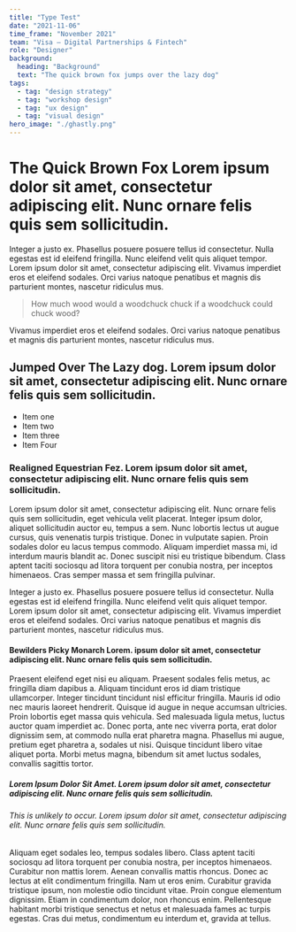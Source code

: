 ```yaml
---
title: "Type Test"
date: "2021-11-06"
time_frame: "November 2021"
team: "Visa – Digital Partnerships & Fintech"
role: "Designer"
background:
  heading: "Background"
  text: "The quick brown fox jumps over the lazy dog"
tags:
  - tag: "design strategy"
  - tag: "workshop design"
  - tag: "ux design"
  - tag: "visual design"
hero_image: "./ghastly.png"
---
```


<MdxLayout col="12" offset="0">

# The Quick Brown Fox Lorem ipsum dolor sit amet, consectetur adipiscing elit. Nunc ornare felis quis sem sollicitudin.

</MdxLayout>

<MdxLayout col="8" offset="4">

Integer a justo ex. Phasellus posuere posuere tellus id consectetur. Nulla egestas est id eleifend fringilla. Nunc eleifend velit quis aliquet tempor. Lorem ipsum dolor sit amet, consectetur adipiscing elit. Vivamus imperdiet eros et eleifend sodales. Orci varius natoque penatibus et magnis dis parturient montes, nascetur ridiculus mus.

> How much wood would a woodchuck chuck if a woodchuck could chuck wood?

Vivamus imperdiet eros et eleifend sodales. Orci varius natoque penatibus et magnis dis parturient montes, nascetur ridiculus mus.

## Jumped Over The Lazy dog. Lorem ipsum dolor sit amet, consectetur adipiscing elit. Nunc ornare felis quis sem sollicitudin.

- Item one
- Item two
- Item three
- Item Four

### Realigned Equestrian Fez. Lorem ipsum dolor sit amet, consectetur adipiscing elit. Nunc ornare felis quis sem sollicitudin.

Lorem ipsum dolor sit amet, consectetur adipiscing elit. Nunc ornare felis quis sem sollicitudin, eget vehicula velit placerat. Integer ipsum dolor, aliquet sollicitudin auctor eu, tempus a sem. Nunc lobortis lectus ut augue cursus, quis venenatis turpis tristique. Donec in vulputate sapien. Proin sodales dolor eu lacus tempus commodo. Aliquam imperdiet massa mi, id interdum mauris blandit ac. Donec suscipit nisi eu tristique bibendum. Class aptent taciti sociosqu ad litora torquent per conubia nostra, per inceptos himenaeos. Cras semper massa et sem fringilla pulvinar.

Integer a justo ex. Phasellus posuere posuere tellus id consectetur. Nulla egestas est id eleifend fringilla. Nunc eleifend velit quis aliquet tempor. Lorem ipsum dolor sit amet, consectetur adipiscing elit. Vivamus imperdiet eros et eleifend sodales. Orci varius natoque penatibus et magnis dis parturient montes, nascetur ridiculus mus.

#### Bewilders Picky Monarch Lorem. ipsum dolor sit amet, consectetur adipiscing elit. Nunc ornare felis quis sem sollicitudin.

Praesent eleifend eget nisi eu aliquam. Praesent sodales felis metus, ac fringilla diam dapibus a. Aliquam tincidunt eros id diam tristique ullamcorper. Integer tincidunt tincidunt nisl efficitur fringilla. Mauris id odio nec mauris laoreet hendrerit. Quisque id augue in neque accumsan ultricies. Proin lobortis eget massa quis vehicula. Sed malesuada ligula metus, luctus auctor quam imperdiet ac. Donec porta, ante nec viverra porta, erat dolor dignissim sem, at commodo nulla erat pharetra magna. Phasellus mi augue, pretium eget pharetra a, sodales ut nisi. Quisque tincidunt libero vitae aliquet porta. Morbi metus magna, bibendum sit amet luctus sodales, convallis sagittis tortor.

##### Lorem Ipsum Dolor Sit Amet. Lorem ipsum dolor sit amet, consectetur adipiscing elit. Nunc ornare felis quis sem sollicitudin.

###### This is unlikely to occur. Lorem ipsum dolor sit amet, consectetur adipiscing elit. Nunc ornare felis quis sem sollicitudin.

Aliquam eget sodales leo, tempus sodales libero. Class aptent taciti sociosqu ad litora torquent per conubia nostra, per inceptos himenaeos. Curabitur non mattis lorem. Aenean convallis mattis rhoncus. Donec ac lectus at elit condimentum fringilla. Nam ut eros enim. Curabitur gravida tristique ipsum, non molestie odio tincidunt vitae. Proin congue elementum dignissim. Etiam in condimentum dolor, non rhoncus enim. Pellentesque habitant morbi tristique senectus et netus et malesuada fames ac turpis egestas. Cras dui metus, condimentum eu interdum et, gravida at tellus.

</MdxLayout>
